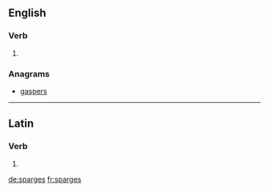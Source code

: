 ==English==

===Verb===
{{head|en|verb form}}

# {{en-third-person singular of|sparge}}

===Anagrams===
* [[gaspers#English|gaspers]]

----

==Latin==

===Verb===
{{la-verb-form|spargēs}}

# {{inflection of|spargō||2|s|fut|act|ind|lang=la}}

[[de:sparges]]
[[fr:sparges]]